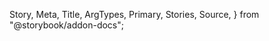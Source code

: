   Story,
  Meta,
  Title,
  ArgTypes,
  Primary,
  Stories,
  Source,
} from "@storybook/addon-docs";

<Meta of={DropdownStories} />

<Title />

<a
  href="https://www.figma.com/file/YF8AvIq0MclfhGDvKgzypp/ioBricks-Design-System?type=design&node-id=2092%3A22397&mode=design&t=k4jSCm0Q182mRyVn-1"
  target="\_blank"
>
  View figma design
</a>

<Primary />

## How to set up

### Config theme

Add the following configurations to the `theme.tsx` and `Dropdown.ts` files, respectively.

```tsx dark
const theme = {
  components: {
    Dropdown: ConfigDropdown,
  },
};
```

```tsx dark
const ConfigDropdown: DropdownThemeConfiguration = {
  parts: dropdownPartsList,
  baseStyle: {},
};
```

### Component parts

You have these parts available: `"wrapper" | "container" | "itemIconWeight" | "itemLabel" | "itemContainer"` (`dropdownPartsList`)

## How to use

### Dropdown

Make sure to wrap the `Dropdown` component inside a `Menu` component from `@chakra-ui`

The trigger to open it should be wrapped in a `MenuButton` from `@chakra-ui`

```tsx dark
<Menu>
  <MenuButton>
    <Avatar />
  </MenuButton>
  <Dropdown>
    <DropdownItem label="Item" isActive />
    <DropdownItem label="Item" />
    <DropdownItem label="Item" />
    <DropdownItem label="Item" />
  </Dropdown>
</Menu>
```

### DropdownItem

Use this component inside the `Dropdown` component.

```tsx dark
<DropdownItem icon={Cookie} label="Item" />
```

### I only want the style of the dropdown

If you only want the look and feel of the component, but you want to implement it in other component because the `Dropdown` doesn't fit your needs, you can use:

```tsx dark
const styles = useChakraMultiStyleConfig("Dropdown", {
  variant,
}) as DropdownThemeStyle;
```

## Props

<ArgTypes of={DropdownStories} />

## Stories

<Stories title="" />
